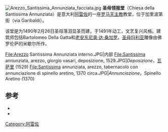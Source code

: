 [[File:Arezzo_Santissima_Annunziata_facciata.jpg|right]]
'''圣母领报堂'''（Chiesa della Santissima Annunziata）是意大利[[阿雷佐|阿雷佐]]的一座[[罗马天主教|罗马天主教]]教堂，位于加里波第街（via Garibaldi）。

该堂是为1490年2月26日圣母落泪显圣而建，于1491年动工，文艺复兴风格。建筑师包括Bartolomeo Della Gatta和[[老安东尼奥·达·桑加罗|老安东尼奥·达·桑加罗]]。[[圣母玛利亚|圣母玛利亚]]雕像由佛罗伦萨的米歇尔所作。

<gallery>
File:Arezzo Santissima Annunziata interno.JPG|内部
File:Santissima annunziata, arezzo, giorgio vasari, deposizione, 1529.JPG|''Deposizione''，[[瓦萨里|瓦萨里]] (1529)
File:Santissima annunziata, arezzo, tabernacolo con annunciazione di spinello aretino, 1370 circa.JPG|''Annunciazione''，Spinello Aretino (1370)
</gallery>

==参考==
{{Reflist}}
*{{cite web|url=http://web.rete.toscana.it/Fede/|title=Fonte: scheda nei "Luoghi della Fede", Regione Toscana|accessdate=2016-07-29|archive-date=2014-12-29|archive-url=https://web.archive.org/web/20141229001123/http://web.rete.toscana.it/Fede/|dead-url=no}}
*{{cite web|url=http://www.icvbc.cnr.it/bivi/regioni/toscana/arezzo.htm|title=Vetrate della Santissima Annunziata|accessdate=2016-07-29|archive-date=2020-10-21|archive-url=https://web.archive.org/web/20201021170950/http://www.icvbc.cnr.it/bivi/regioni/toscana/arezzo.htm|dead-url=no}}
[[Category:阿雷佐|Category:阿雷佐]]